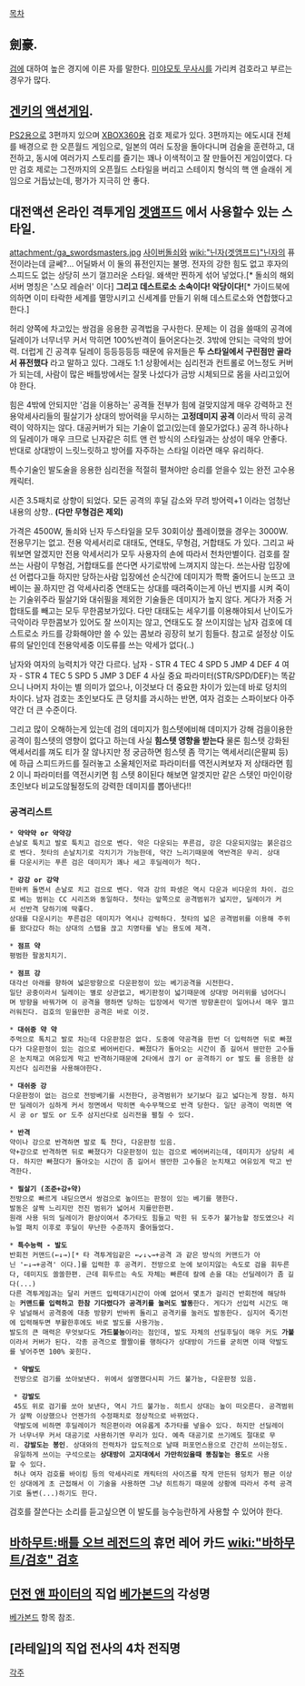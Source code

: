 [[목차]]
== 劍豪. ==
[[검]]에 대하여 높은 경지에 이른 자를 말한다. [[미야모토 무사시]]를 가리켜 검호라고 부르는 경우가 많다.

== [[겐키]]의 [[액션게임]]. ==
[[PS2]]용으로 3편까지 있으며 [[XBOX360]]용 검호 제로가 있다.
3편까지는 에도시대 전체를 배경으로 한 오픈월드 게임으로, 일본의 여러 도장을 돌아다니며 검술을 훈련하고, 대전하고, 동시에 여러가지 스토리를 즐기는 꽤나 이색적이고 잘 만들어진 게임이였다. 다만 검호 제로는 그전까지의 오픈월드 스타일을 버리고 스테이지 형식의 핵 앤 슬래쉬 게임으로 거듭났는데, 평가가 지극히 안 좋다.

== 대전액션 온라인 격투게임 [[겟앰프드]] 에서 사용할수 있는 스타일. ==
attachment:/ga_swordsmasters.jpg
[[사이버돌쇠]]와 [[wiki:"닌자(겟앰프드)"닌자]]의 퓨전이라는데 글쎄?...
어딜봐서 이 둘의 퓨전인지는 불명. 전자의 강한 힘도 없고 후자의 스피드도 없는 상당히 쓰기 껄끄러운 스타일. 왜색만 찐하게 섞어 넣었다.[* 돌쇠의 해외서버 명칭은 '스모 레슬러' 이다] '''그리고 데스트로소 소속이다! 악당이다!'''[* 가이드북에 의하면 이미 타락한 세계를 멸망시키고 신세계를 만들기 위해 데스트로소와 연합했다고 한다.]

허리 양쪽에 차고있는 쌍검을 응용한 공격법을 구사한다. 문제는 이 검을 쓸때의 공격에 딜레이가 너무너무 커서 막히면 100%반격이 들어온다는것.
3밖에 안되는 극악의 방어력. 더럽게 긴 공격후 딜레이 등등등등등 때문에 유저들은 '''두 스타일에서 구린점만 골라서 퓨전했다''' 라고 말하고 있다. 그래도 1:1 상황에서는 심리전과 컨트롤로 어느정도 커버가 되는데, 사람이 많은 배틀방에서는 잘못 나섰다가 금방 시체되므로 몸을 사리고있어야 한다.

힘은 4밖에 안되지만 '검을 이용하는' 공격들 전부가 힘에 걸맞지않게 매우 강력하고 전용악세사리들의 필살기가 상대의 방어력을 무시하는 '''고정데미지 공격''' 이라서 딱히 공격력이 약하지는 않다.
대공커버가 되는 기술이 없고(있는데 쓸모가없다.) 공격 하나하나의 딜레이가 매우 크므로 닌자같은 히트 앤 런 방식의 스타일과는 상성이 매우 안좋다. 반대로 상대방이 느릿느릿하고 방어를 자주하는 스타일 이라면 매우 유리하다.

특수기술인 발도술을 응용한 심리전을 적절히 펼쳐야만 승리를 얻을수 있는 완전 고수용 캐릭터.

시즌 3.5패치로 상향이 되었다. 모든 공격의 후딜 감소와 무려 방어력+1 이라는 엄청난 내용의 상향.. '''(다만 무형검은 제외)'''

가격은 4500W, 돌쇠와 닌자 두스타일을 모두 30회이상 플레이했을 경우는 3000W.
전용무기는 없고. 전용 악세서리로 대태도, 연태도, 무형검, 거합태도 가 있다. 그리고 싸워보면 알겠지만 전용 악세서리가 모두 사용자의 손에 따라서 천차만별이다. 검호를 잘 쓰는 사람이 무형검, 거합태도를 쓴다면 사기로밖에 느껴지지 않는다. 쓰는사람 입장에선 어렵다고들 하지만 당하는사람 입장에선 순식간에 데미지가 쫙쫙 줄어드니 눈뜨고 코베이는 꼴.하지만 검 악세사리중 연태도는 상대를 때려죽이는게 아닌 번지를 시켜 죽이는 기술위주라 필살기와 대쉬필을 제외한 기술들은 데미지가 높지 않다. 게다가 저중 거합태도를 빼고는 모두 무한콤보가있다. 다만 대태도는 세우기를 이용해야되서 난이도가 극악이라 무한콤보가 있어도 잘 쓰이지는 않고, 연태도도 잘 쓰이지않는 남자 검호에 데스트로소 카드를 강화해야만 쓸 수 있는 콤보라 굉장히 보기 힘들다. 참고로 설정상 이도류의 달인인데 전용악세중 이도류를 쓰는 악세가 없다(..)

남자와 여자의 능력치가 약간 다르다.
남자 - STR 4 TEC 4 SPD 5 JMP 4 DEF 4
여자 - STR 4 TEC 5 SPD 5 JMP 3 DEF 4
사실 중요 파라미터(STR/SPD/DEF)는 똑같으니 나머지 차이는 별 의미가 없으나, 이것보다 더 중요한 차이가 있는데 바로 덩치의 차이다. 남자 검호는 초인보다도 큰 덩치를 과시하는 반면, 여자 검호는 스파이보다 아주 약간 더 큰 수준이다.

그리고 많이 오해하는게 있는데 검의 데미지가 힘스텟에비해 데미지가 강해 검을이용한 공격이 힘스텟의 영향이 없다고 하는데 사실 '''힘스텟 영향을 받는다'''
물론 힘스텟 강화된 액세서리를 껴도 티가 잘 않나지만 정 궁금하면 힘스텟 좀 깍기는 액세서리(은팔찌 등)에 하급 스피드카드를 질러놓고 소울체인저로 파라미터를 역전시켜보자 저 상태라면 힘 2 이니 파라미터를 역전시키면 힘 스텟 8이된다 해보면 알겟지만 같은 스텟인 마인이랑 초인보다 비교도않될정도의 강력한 데미지를 뽑아낸다!!

=== 공격리스트 ===
 * '''약약약 or 약약강'''
 손날로 툭치고 발로 툭치고 검으로 벤다. 약은 다운되는 푸른검, 강은 다운되지않는 붉은검으로 벤다. 첫타의 손날치기로 각치기가 가능한데, 약간 느리기때문에 역반격은 무리. 상대를 다운시키는 푸른 검은 데미지가 꽤나 세고 후딜레이가 적다.

 * '''강강 or 강약'''
 한바퀴 돌면서 손날로 치고 검으로 벤다. 약과 강의 파생은 역시 다운과 비다운의 차이. 검으로 베는 범위는 CC 시리즈와 동일하다. 첫타는 앞쪽으로 공격범위가 넓지만, 딜레이가 커서 선반격 당하기에 딱좋다.
 상대를 다운시키는 푸른검은 데미지가 역시나 강력하다. 첫타의 넓은 공격범위를 이용해 주위를 왔다갔다 하는 상대의 스탭을 끊고 치명타를 넣는 용도에 제격.

 * '''점프 약'''
 평범한 팔꿈치치기.

 * '''점프 강'''
 대각선 아래를 향하여 넓은방향으로 다운판정이 있는 베기공격을 시전한다.
 일단 공중이라서 딜레이는 별로 상관없고, 베기판정이 넓기때문에 상대방 머리위를 넘어다니며 방향을 바꿔가며 이 공격을 행하면 당하는 입장에서 막기엔 방향혼란이 일어나서 매우 껄끄러워진다. 검호의 믿을만한 공격은 바로 이것.

 * '''대쉬중 약 약'''
 주먹으로 톡치고 발로 차는데 다운판정은 없다. 도중에 약공격을 한번 더 입력하면 뒤로 빠졌다가 다운판정이 있는 검으로 베어버린다. 빠졌다가 돌아오는 시간이 좀 길어서 웬만한 고수들은 눈치채고 여유있게 막고 반격하기때문에 2타에서 끊기 or 공격하기 or 발도 를 응용한 삼지선다 심리전을 사용해야한다.

 * '''대쉬중 강'''
 다운판정이 없는 검으로 전방베기를 시전한다, 공격범위가 보기보다 길고 넓다는게 장점. 하지만 딜레이가 심하게 커서 정면에서 막히면 속수무책으로 반격 당한다. 일단 공격이 먹히면 역시 공 or 발도 or 도주 삼지선다로 심리전을 펼칠 수 있다. 

 * '''반격'''
 약이나 강으로 반격하면 발로 툭 찬다, 다운판정 있음.
 약+강으로 반격하면 뒤로 빠졌다가 다운판정이 있는 검으로 베어버리는데, 데미지가 상당히 세다. 하지만 빠졌다가 돌아오는 시간이 좀 길어서 웬만한 고수들은 눈치채고 여유있게 막고 반격한다.

 * '''필살기 (조준+강+약)'''
 전방으로 빠르게 내딛으면서 쌍검으로 높이뜨는 판정이 있는 베기를 행한다.
 발동은 살짝 느리지만 전진 범위가 넓어서 지를만한편.
 원래 사용 뒤의 딜레이가 환상이여서 추가타도 힘들고 막힌 뒤 도주가 불가능할 정도였으나 리뉴얼 패치 이후로 후딜이 무난한 수준까지 줄어들었다.

 * '''특수능력 - 발도'''
 반회전 커맨드(←↓→)[* 타 격투게임같은 ←↙↓↘→+공격 과 같은 방식의 커맨드가 아닌 '←↓→+공격' 이다.]를 입력한 후 공격키. 전방으로 눈에 보이지않는 속도로 검을 휘두른다, 데미지도 쏠쏠한편. 근데 휘두르는 속도 자체는 빠른데 칼에 손을 대는 선딜레이가 좀 길다(...)
 다른 격투게임과는 달리 커맨드 입력대기시간이 아예 없어서 몇초가 걸리건 반회전에 해당하는 '''커맨드를 입력하고 한참 기다렸다가 공격키를 눌러도 발동'''한다. 게다가 선입력 시간도 매우 널널해서 공격중에 대충 방향키 반바퀴 돌리고 공격키를 눌러도 발동한다. 심지어 죽기전에 입력해두면 부활한후에도 바로 발도를 사용가능.
 발도의 큰 매력은 무엇보다도 '''가드불능'''이라는 점인데, 발도 자체의 선딜후딜이 매우 커도 '''가불'''이라서 커버가 된다. 각종 공격으로 짤짤이를 행하다가 상대방이 가드를 굳히면 이때 약발도를 넣어주면 100% 꽂힌다. 

  * '''약발도'''
  전방으로 검기를 쏘아보낸다. 위에서 설명했다시피 가드 불가능, 다운판정 있음.

  * '''강발도'''
  45도 위로 검기를 쏘아 보낸다, 역시 가드 불가능. 히트시 상대는 높이 떠오른다. 공격범위가 살짝 이상했으나 언젠가의 수정패치로 정상적으로 바뀌었다.
  약발도에 비하면 후딜레이가 적은편이라 여유롭게 추가타를 넣을수 있다. 하지만 선딜레이가 너무너무 커서 대공기로 사용하기엔 무리가 있다. 예측 대공기로 쓰기에도 절대로 무리. '''강발도는 봉인'''. 상대와의 전력차가 압도적으로 날때 퍼포먼스용으로 간간히 쓰이는정도. 
  유일하게 쓰이는 구석으로는 '''상대방이 고지대에서 가만히있을때 똥침놓는 용도'''로 사용할 수 있다. 
  허나 여자 검호를 바이킹 등의 악세사리로 캐릭터의 사이즈를 작게 만든뒤 덩치가 평균 이상인 상대에게 초 근접해서 이 기술을 사용하면 그냥 히트하기 때문에 상황에 따라서 주력 공격기로 돌변(...)하기도 한다.

검호를 잘쓴다는 소리를 듣고싶으면 이 발도를 능수능란하게 사용할 수 있어야 한다.

== [[바하무트:배틀 오브 레전드]]의 휴먼 레어 카드 [[wiki:"바하무트/검호" 검호]] ==

== [[던전 앤 파이터]]의 직업 [[베가본드]]의 각성명 ==
[[베가본드]] 항목 참조.

== [라테일]의 직업 전사의 4차 전직명 ==

[[각주]]
